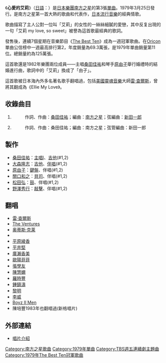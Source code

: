 {{copyedit|time=2016-11-16T05:55:31+00:00}}
{{unreferenced|time=2016-11-16T05:55:31+00:00}}
{{Infobox Single 
| Name        = 心愛的艾莉<br />{{lang|ja|いとしのエリー}} 
| Artist      = [[南方之星|南方之星]] 
| Album       = [[10_Numbers_Carat|10 Numbers Carat]] 
| Released    = 1979年3月25日
| Format      = 7英寸[[卡帶|卡帶]]（1979年）<br/>8cm[[CD|CD]]（1988、1997、1998年）<br/>12cmCD（2005年） 
| Recorded    = 1979年1月—2月<br />VICTOR STUDIO<br/>ONKIO HAUS
| Genre       = [[搖滾樂|搖滾]] 
| Length      =  7分2秒 
| Label       = [[Victor_Entertainment|Victor音樂產業]] 
| Writer      = [[桑田佳祐|桑田佳祐]]
| Producer    = [[南方之星|南方之星]]
| Certification         = 
| Chart position        = * 週間最高排行第1位（[[The_Best_Ten|The Best Ten]]，連續7週）
* 週間最高排行第2位（[[Oricon|Oricon]]）
* 1979年度年間排行第11位（[[Oricon|Oricon]]）
| Last single  = {{lang|ja|[[気分しだいで責めないで|気分しだいで責めないで]]}}<br />（1978年） 　
| This single  = '''心愛的艾莉'''<br />（1979年）
| Next single  = {{lang|ja|[[思い過ごしも恋のうち|思い過ごしも恋のうち]]}}<br />（1979年）
| Misc        =  
}}
《'''心愛的艾莉'''》（[[日語|日語]]：{{lang|ja|'''いとしのエリー'''}}）是[[日本|日本]][[樂團|樂團]][[南方之星|南方之星]]的第3張[[單曲|單曲]]。1979年3月25日發行。是南方之星第一首大熱的歌曲和代表作，[[J-POP|日本流行音樂]]的經典情歌。

歌曲描寫了主人公對一位叫「艾莉」的女性的一絲絲細膩的愛戀，其中反复出現的一句「艾莉 my love, so sweet」被譽為這首歌最經典的歌詞。

發售後，連續7個星期在音樂節目《[[The_Best_Ten|The Best Ten]]》成為一週冠軍歌曲。在[[Oricon|Oricon]]單曲公信榜中一週最高排行第2，年度銷量為69.3萬張，是1979年單曲銷量第11位。總銷量約為125萬張。

這首歌還是1982年樂團兩位成員——主唱[[桑田佳祐|桑田佳祐]]和琴手[[原由子|原由子]]舉行婚禮時的結婚進行曲，歌詞中的「艾莉」換成了「由子」。

這首歌被日本海內外多名著名歌手翻唱過，包括[[美國|美國]][[靈魂音樂|靈魂音樂]]大師[[雷·查爾斯|雷·查爾斯]]，曾將其翻成為《Ellie My Love》。

== 收錄曲目 ==
#{{nihongo|'''心愛的艾莉'''|いとしのエリー}}
#:作詞、作曲：[[桑田佳祐|桑田佳祐]]；編曲：[[南方之星|南方之星]]；弦編曲：[[新田一郎_(音樂家)|新田一郎]]
# {{lang|ja|'''アブダ・カ・ダブラ (TYPE 3)'''}}
#:作詞、作曲：桑田佳祐；編曲：南方之星；弦管編曲：新田一郎

== 製作 ==
* [[桑田佳祐|桑田佳祐]]：[[主唱l|主唱l]]、[[吉他|吉他]](#1,2)
* [[大森隆志|大森隆志]]：[[吉他|吉他]]、[[伴唱|伴唱]](#1,2)
* [[原由子|原由子]]：[[電子琴|鍵盤]]、伴唱(#1,2)
* [[關口和之|關口和之]]：[[貝司|貝司]]、伴唱(#1,2)
* [[松田弘|松田弘]]：[[鼓|鼓]]、伴唱(#1,2)
* [[野澤秀行|野澤秀行]]：[[打擊樂器|敲擊]]、伴唱(#1,2)

== 翻唱 ==
*[[雷·查爾斯|雷·查爾斯]]
*[[The_Ventures|The Ventures]]
*[[奥蒂斯·克莱|奥蒂斯·克莱]]
*{{lang|ja|[[しばたはつみ|しばたはつみ]]}}
*[[平原綾香|平原綾香]]
*[[平井堅|平井堅]]
*[[廣瀨香美|廣瀨香美]]
*[[歐陽菲菲|歐陽菲菲]]
*[[張學友|張學友]]
*[[陳慧嫻|陳慧嫻]]
*[[羅時豐|羅時豐]]
*[[鍾鎮濤|鍾鎮濤]]
*[[黎明|黎明]]
*[[李威|李威]]
*[[Boyz_II_Men|Boyz II Men]]
*陳培豐1983年也翻唱過(新格唱片)

==外部連結==
*[http://www.jvcmusic.co.jp/sas/songs/items/VICL-36003.html 唱片介紹] {{Wayback|url=http://www.jvcmusic.co.jp/sas/songs/items/VICL-36003.html |date=20100621062156 }}

{{Southern All Stars}}


{{DEFAULTSORT:Itoshi no Ellie}}
[[Category:南方之星歌曲|Category:南方之星歌曲]]
[[Category:1979年單曲|Category:1979年單曲]]
[[Category:TBS週五連續劇主題曲|Category:TBS週五連續劇主題曲]]
[[Category:1979年The_Best_Ten冠軍歌曲|Category:1979年The Best Ten冠軍歌曲]]